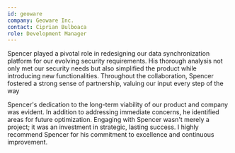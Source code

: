 ```yaml
---
id: geoware
company: Geoware Inc.
contact: Ciprian Bulboaca
role: Development Manager
---
```


Spencer played a pivotal role in redesigning our data synchronization platform for our evolving security requirements. His thorough analysis not only met our security needs but also simplified the product while introducing new functionalities. Throughout the collaboration, Spencer fostered a strong sense of partnership, valuing our input every step of the way

Spencer's dedication to the long-term viability of our product and company was evident. In addition to addressing immediate concerns, he identified areas for future optimization. Engaging with Spencer wasn't merely a project; it was an investment in strategic, lasting success. I highly recommend Spencer for his commitment to excellence and continuous improvement.
